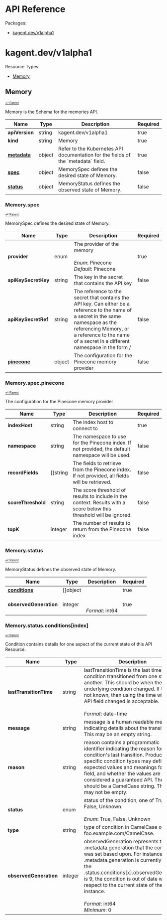 # API Reference

Packages:

- [kagent.dev/v1alpha1](#kagentdevv1alpha1)

# kagent.dev/v1alpha1

Resource Types:

- [Memory](#memory)




## Memory
<sup><sup>[↩ Parent](#kagentdevv1alpha1 )</sup></sup>






Memory is the Schema for the memories API.

<table>
    <thead>
        <tr>
            <th>Name</th>
            <th>Type</th>
            <th>Description</th>
            <th>Required</th>
        </tr>
    </thead>
    <tbody><tr>
      <td><b>apiVersion</b></td>
      <td>string</td>
      <td>kagent.dev/v1alpha1</td>
      <td>true</td>
      </tr>
      <tr>
      <td><b>kind</b></td>
      <td>string</td>
      <td>Memory</td>
      <td>true</td>
      </tr>
      <tr>
      <td><b><a href="https://kubernetes.io/docs/reference/generated/kubernetes-api/v1.20/#objectmeta-v1-meta">metadata</a></b></td>
      <td>object</td>
      <td>Refer to the Kubernetes API documentation for the fields of the `metadata` field.</td>
      <td>true</td>
      </tr><tr>
        <td><b><a href="#memoryspec">spec</a></b></td>
        <td>object</td>
        <td>
          MemorySpec defines the desired state of Memory.<br/>
        </td>
        <td>false</td>
      </tr><tr>
        <td><b><a href="#memorystatus">status</a></b></td>
        <td>object</td>
        <td>
          MemoryStatus defines the observed state of Memory.<br/>
        </td>
        <td>false</td>
      </tr></tbody>
</table>


### Memory.spec
<sup><sup>[↩ Parent](#memory)</sup></sup>



MemorySpec defines the desired state of Memory.

<table>
    <thead>
        <tr>
            <th>Name</th>
            <th>Type</th>
            <th>Description</th>
            <th>Required</th>
        </tr>
    </thead>
    <tbody><tr>
        <td><b>provider</b></td>
        <td>enum</td>
        <td>
          The provider of the memory<br/>
          <br/>
            <i>Enum</i>: Pinecone<br/>
            <i>Default</i>: Pinecone<br/>
        </td>
        <td>true</td>
      </tr><tr>
        <td><b>apiKeySecretKey</b></td>
        <td>string</td>
        <td>
          The key in the secret that contains the API key<br/>
        </td>
        <td>false</td>
      </tr><tr>
        <td><b>apiKeySecretRef</b></td>
        <td>string</td>
        <td>
          The reference to the secret that contains the API key. Can either be a reference to the name of a secret in the same namespace as the referencing Memory,
or a reference to the name of a secret in a different namespace in the form <namespace>/<name><br/>
        </td>
        <td>false</td>
      </tr><tr>
        <td><b><a href="#memoryspecpinecone">pinecone</a></b></td>
        <td>object</td>
        <td>
          The configuration for the Pinecone memory provider<br/>
        </td>
        <td>false</td>
      </tr></tbody>
</table>


### Memory.spec.pinecone
<sup><sup>[↩ Parent](#memoryspec)</sup></sup>



The configuration for the Pinecone memory provider

<table>
    <thead>
        <tr>
            <th>Name</th>
            <th>Type</th>
            <th>Description</th>
            <th>Required</th>
        </tr>
    </thead>
    <tbody><tr>
        <td><b>indexHost</b></td>
        <td>string</td>
        <td>
          The index host to connect to<br/>
        </td>
        <td>true</td>
      </tr><tr>
        <td><b>namespace</b></td>
        <td>string</td>
        <td>
          The namespace to use for the Pinecone index. If not provided, the default namespace will be used.<br/>
        </td>
        <td>false</td>
      </tr><tr>
        <td><b>recordFields</b></td>
        <td>[]string</td>
        <td>
          The fields to retrieve from the Pinecone index. If not provided, all fields will be retrieved.<br/>
        </td>
        <td>false</td>
      </tr><tr>
        <td><b>scoreThreshold</b></td>
        <td>string</td>
        <td>
          The score threshold of results to include in the context. Results with a score below this threshold will be ignored.<br/>
        </td>
        <td>false</td>
      </tr><tr>
        <td><b>topK</b></td>
        <td>integer</td>
        <td>
          The number of results to return from the Pinecone index<br/>
        </td>
        <td>false</td>
      </tr></tbody>
</table>


### Memory.status
<sup><sup>[↩ Parent](#memory)</sup></sup>



MemoryStatus defines the observed state of Memory.

<table>
    <thead>
        <tr>
            <th>Name</th>
            <th>Type</th>
            <th>Description</th>
            <th>Required</th>
        </tr>
    </thead>
    <tbody><tr>
        <td><b><a href="#memorystatusconditionsindex">conditions</a></b></td>
        <td>[]object</td>
        <td>
          <br/>
        </td>
        <td>true</td>
      </tr><tr>
        <td><b>observedGeneration</b></td>
        <td>integer</td>
        <td>
          <br/>
          <br/>
            <i>Format</i>: int64<br/>
        </td>
        <td>true</td>
      </tr></tbody>
</table>


### Memory.status.conditions[index]
<sup><sup>[↩ Parent](#memorystatus)</sup></sup>



Condition contains details for one aspect of the current state of this API Resource.

<table>
    <thead>
        <tr>
            <th>Name</th>
            <th>Type</th>
            <th>Description</th>
            <th>Required</th>
        </tr>
    </thead>
    <tbody><tr>
        <td><b>lastTransitionTime</b></td>
        <td>string</td>
        <td>
          lastTransitionTime is the last time the condition transitioned from one status to another.
This should be when the underlying condition changed.  If that is not known, then using the time when the API field changed is acceptable.<br/>
          <br/>
            <i>Format</i>: date-time<br/>
        </td>
        <td>true</td>
      </tr><tr>
        <td><b>message</b></td>
        <td>string</td>
        <td>
          message is a human readable message indicating details about the transition.
This may be an empty string.<br/>
        </td>
        <td>true</td>
      </tr><tr>
        <td><b>reason</b></td>
        <td>string</td>
        <td>
          reason contains a programmatic identifier indicating the reason for the condition's last transition.
Producers of specific condition types may define expected values and meanings for this field,
and whether the values are considered a guaranteed API.
The value should be a CamelCase string.
This field may not be empty.<br/>
        </td>
        <td>true</td>
      </tr><tr>
        <td><b>status</b></td>
        <td>enum</td>
        <td>
          status of the condition, one of True, False, Unknown.<br/>
          <br/>
            <i>Enum</i>: True, False, Unknown<br/>
        </td>
        <td>true</td>
      </tr><tr>
        <td><b>type</b></td>
        <td>string</td>
        <td>
          type of condition in CamelCase or in foo.example.com/CamelCase.<br/>
        </td>
        <td>true</td>
      </tr><tr>
        <td><b>observedGeneration</b></td>
        <td>integer</td>
        <td>
          observedGeneration represents the .metadata.generation that the condition was set based upon.
For instance, if .metadata.generation is currently 12, but the .status.conditions[x].observedGeneration is 9, the condition is out of date
with respect to the current state of the instance.<br/>
          <br/>
            <i>Format</i>: int64<br/>
            <i>Minimum</i>: 0<br/>
        </td>
        <td>false</td>
      </tr></tbody>
</table>